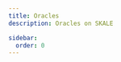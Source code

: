 ```yaml
---
title: Oracles
description: Oracles on SKALE

sidebar:
  order: 0
---
```




<CardGrid>
	<LinkCard
		title="SKALE Connect"
		href="/builders/tools/oracles/skale-connect"
		description="SKALE Native Oracle"
	/>
	<LinkCard
		title="Razor"
		href="/builders/tools/oracles/razor"
		description="Decentralized Oracle offering price-feeds data"
	/>
</CardGrid>
